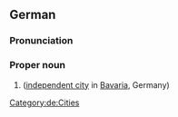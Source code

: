 ==German==
{{wikipedia}}{{wikipedia|lang=de}}

===Pronunciation===
{{IPA|/baɪˈʁɔʏt/|lang=de}}

===Proper noun===
{{de-proper noun}}

# {{l|en|Bayreuth}} ([[independent city]] in [[Bavaria]], Germany)

[[Category:de:Cities]]